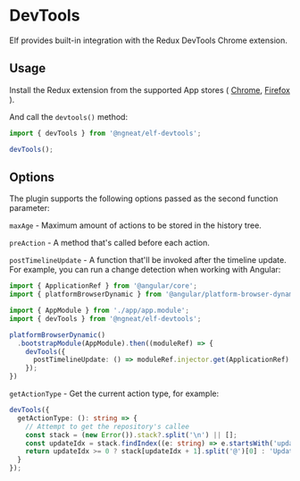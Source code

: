 # DevTools

Elf provides built-in integration with the Redux DevTools Chrome extension.

## Usage

Install the Redux extension from the supported App stores ( [Chrome](https://chrome.google.com/webstore/detail/redux-devtools/lmhkpmbekcpmknklioeibfkpmmfibljd?hl=en), [Firefox](https://addons.mozilla.org/en-US/firefox/addon/reduxdevtools/) ).

And call the `devtools()` method:

```ts
import { devTools } from '@ngneat/elf-devtools';

devTools();
```

## Options

The plugin supports the following options passed as the second function parameter:

`maxAge` - Maximum amount of actions to be stored in the history tree.

`preAction` - A method that's called before each action.

`postTimelineUpdate` - A function that'll be invoked after the timeline update. For example, you can run a change detection when working with Angular:

```ts
import { ApplicationRef } from '@angular/core';
import { platformBrowserDynamic } from '@angular/platform-browser-dynamic';

import { AppModule } from './app/app.module';
import { devTools } from '@ngneat/elf-devtools';

platformBrowserDynamic()
  .bootstrapModule(AppModule).then((moduleRef) => {
    devTools({
      postTimelineUpdate: () => moduleRef.injector.get(ApplicationRef).tick()
    });
})
```

`getActionType` - Get the current action type, for example:

```ts
devTools({
  getActionType: (): string => {
    // Attempt to get the repository's callee
    const stack = (new Error()).stack?.split('\n') || [];
    const updateIdx = stack.findIndex((e: string) => e.startsWith('update@'));
    return updateIdx >= 0 ? stack[updateIdx + 1].split('@')[0] : 'Update';
  }
});
```
